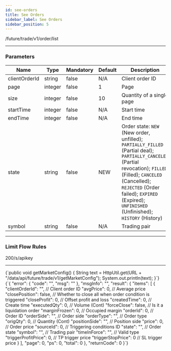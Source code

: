 ```yaml
---
id: see-orders
title: See Orders
sidebar_label: See Orders
sidebar_position: 5
---
```


/future/trade/v1/order/list

---

### Parameters

| Name | Type | Mandatory | Default | Description | Ranges |
| --- | --- | --- | --- | --- | --- |
| clientOrderId | string | false | N/A | Client order ID |  |
| page | integer | false | 1 | Page |  |
| size | integer | false | 10 | Quantity of a single page |  |
| startTime | integer | false | N/A | Start time |  |
| endTime | integer | false | N/A | End time |  |
| state | string | false | NEW | Order state: `NEW` (New order, unfilled); `PARTIALLY_FILLED` (Partial deal); `PARTIALLY_CANCELED` (Partial revocation); `FILLED` (Filled); `CANCELED` (Cancelled); `REJECTED` (Order failed); `EXPIRED` (Expired); `UNFINISHED` (Unfinished); `HISTORY` (History) | PREV; NEXT |
| symbol | string | false | N/A | Trading pair |  |

---

### Limit Flow Rules

200/s/apikey

---


<CodeBlock language="java" title="Java">
  {`public void getMarketConfig() {
    String text = HttpUtil.get(URL + "/data/api/future/trade/v1/getMarketConfig");
    System.out.println(text);
}`}
</CodeBlock>

<CodeBlock language="json" title="Response">
  {`{
  "error": {
    "code": "",
    "msg": ""
  },
  "msgInfo": "",
  "result": {
    "items": [
      {
        "clientOrderId": "",        // Client order ID
        "avgPrice": 0,              // Average price
        "closePosition": false,     // Whether to close all when order condition is triggered
        "closeProfit": 0,           // Offset profit and loss
        "createdTime": 0,           // Create time
        "executedQty": 0,           // Volume (Cont)
        "forceClose": false,        // Is it a liquidation order
        "marginFrozen": 0,          // Occupied margin
        "orderId": 0,               // Order ID
        "orderSide": "",            // Order side
        "orderType": "",            // Order type
        "origQty": 0,               // Quantity (Cont)
        "positionSide": "",         // Position side
        "price": 0,                 // Order price
        "sourceId": 0,              // Triggering conditions ID
        "state": "",                // Order state
        "symbol": "",               // Trading pair
        "timeInForce": "",          // Valid type
        "triggerProfitPrice": 0,    // TP trigger price
        "triggerStopPrice": 0       // SL trigger price
      }
    ],
    "page": 0,
    "ps": 0,
    "total": 0
  },
  "returnCode": 0
}`}
</CodeBlock>
